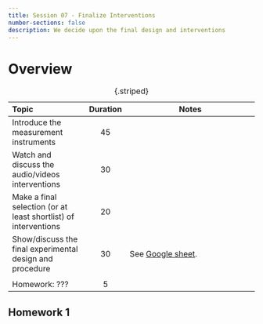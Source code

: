 ---
title: Session 07 - Finalize Interventions
number-sections: false
description: We decide upon the final design and interventions
---

# Overview

| Topic                                                           | Duration | Notes                                                                                                                 |
| :-------------------------------------------------------------- | :------: | --------------------------------------------------------------------------------------------------------------------- |
| Introduce the measurement instruments                           |    45    |                                                                                                                       |
| Watch and discuss the audio/videos interventions                |    30    |                                                                                                                       |
| Make a final selection (or at least shortlist) of interventions |    20    |                                                                                                                       |
| Show/discuss the final experimental design and procedure        |    30    | See [Google sheet](https://docs.google.com/document/d/1bfd7jOaLDatERS8lGLlo7QRLCdl2gG35DcnmGgmIp80/edit?usp=sharing). |
|                                                                 |          |                                                                                                                       |
| Homework: ???                                                   |    5     |                                                                                                                       |

: {.striped}



## Homework 1
